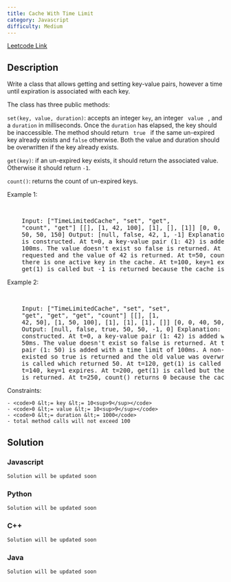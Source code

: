 ```yaml
---
title: Cache With Time Limit
category: Javascript
difficulty: Medium
---
```


<Callout>

[Leetcode Link](https://leetcode.com/problems/cache-with-time-limit)

</Callout>

## Description

Write a class that allows getting and setting key-value pairs, however a time until expiration is associated with each key.

The class has three public methods:

<code>set(key, value, duration)</code>: accepts an integer <code>key</code>, an integer <code>
	value
</code>
, and a <code>duration</code> in milliseconds. Once the <code>duration</code> has
elapsed, the key should be inaccessible. The method should return <code>
	true
</code> if the same un-expired key already exists and <code>false</code> otherwise.
Both the value and duration should be overwritten if the key already exists.

<code>get(key)</code>: if an un-expired key exists, it should return the
associated value. Otherwise it should return <code>-1</code>.

<code>count()</code>: returns the count of un-expired keys.

Example 1:

<br />
<pre className="overflow-x-auto">
	Input: [&quot;TimeLimitedCache&quot;, &quot;set&quot;, &quot;get&quot;,
	&quot;count&quot;, &quot;get&quot;] [[], [1, 42, 100], [1], [], [1]] [0, 0,
	50, 50, 150] Output: [null, false, 42, 1, -1] Explanation: At t=0, the cache
	is constructed. At t=0, a key-value pair (1: 42) is added with a time limit of
	100ms. The value doesn&#39;t exist so false is returned. At t=50, key=1 is
	requested and the value of 42 is returned. At t=50, count() is called and
	there is one active key in the cache. At t=100, key=1 expires. At t=150,
	get(1) is called but -1 is returned because the cache is empty.
</pre>

Example 2:

<br />
<pre className="overflow-x-auto">
	Input: [&quot;TimeLimitedCache&quot;, &quot;set&quot;, &quot;set&quot;,
	&quot;get&quot;, &quot;get&quot;, &quot;get&quot;, &quot;count&quot;] [[], [1,
	42, 50], [1, 50, 100], [1], [1], [1], []] [0, 0, 40, 50, 120, 200, 250]
	Output: [null, false, true, 50, 50, -1, 0] Explanation: At t=0, the cache is
	constructed. At t=0, a key-value pair (1: 42) is added with a time limit of
	50ms. The value doesn&#39;t exist so false is returned. At t=40, a key-value
	pair (1: 50) is added with a time limit of 100ms. A non-expired value already
	existed so true is returned and the old value was overwritten. At t=50, get(1)
	is called which returned 50. At t=120, get(1) is called which returned 50. At
	t=140, key=1 expires. At t=200, get(1) is called but the cache is empty so -1
	is returned. At t=250, count() returns 0 because the cache is empty.
</pre>

Constraints:

    - <code>0 &lt;= key &lt;= 10<sup>9</sup></code>
    - <code>0 &lt;= value &lt;= 10<sup>9</sup></code>
    - <code>0 &lt;= duration &lt;= 1000</code>
    - total method calls will not exceed 100

## Solution

### Javascript

```javascript
Solution will be updated soon
```

### Python

```python
Solution will be updated soon
```

### C++

```cpp
Solution will be updated soon
```

### Java

```java
Solution will be updated soon
```
